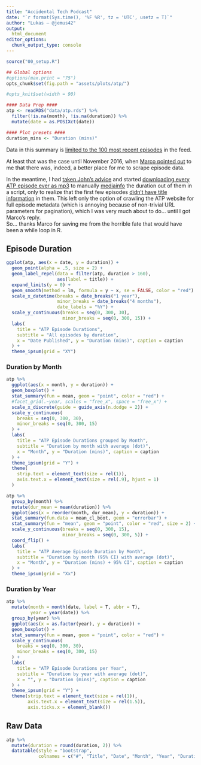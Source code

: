 ```yaml
---
title: "Accidental Tech Podcast"
date: "`r format(Sys.time(), '%F %R', tz = 'UTC', usetz = T)`"
author: "Lukas — @jemus42"
output:
  html_document
editor_options: 
  chunk_output_type: console
---
```


```r
source("00_setup.R")

## Global options
#options(max.print = "75")
opts_chunk$set(fig.path = "assets/plots/atp/")

#opts_knit$set(width = 90)

#### Data Prep ####
atp <- readRDS("data/atp.rds") %>%
  filter(!is.na(month), !is.na(duration)) %>%
  mutate(date = as.POSIXct(date))

#### Plot presets ####
duration_mins <- "Duration (mins)"
```

Data in this summary is [limited to the 100 most recent episodes](https://twitter.com/caseyliss/status/706885764236361728) in the feed.

At least that was the case until November 2016, when [Marco pointed out](https://twitter.com/marcoarment/status/801550714568900608) to me that there was, indeed, a better place for me to scrape episode data. 

In the meantime, I had [taken John's advice](https://twitter.com/siracusa/status/801444008404914176) and started [downloading every ATP episode ever as mp3](https://twitter.com/Jemus42/status/801451942560022528) to manually [mediainfo](https://en.wikipedia.org/wiki/MediaInfo) the duration out of them in a script, only to realize that the first few episodes [didn't have title information](https://twitter.com/Jemus42/status/801504118816833536) in them. This left only the option of crawling the ATP website for full episode metadata (which is annoying because of non-trivial URL parameters for pagination), which I was very much about to do… until I got Marco's reply.  
So… thanks Marco for saving me from the horrible fate that would have been a while loop in R.

## Episode Duration

```r
ggplot(atp, aes(x = date, y = duration)) +
  geom_point(alpha = .5, size = 2) +
  geom_label_repel(data = filter(atp, duration > 160),
                   aes(label = title)) +
  expand_limits(y = 0) +
  geom_smooth(method = lm, formula = y ~ x, se = FALSE, color = "red") +
  scale_x_datetime(breaks = date_breaks("1 year"), 
                   minor_breaks = date_breaks("4 months"),
                   date_labels = "%Y") +
  scale_y_continuous(breaks = seq(0, 300, 30),
                     minor_breaks = seq(0, 300, 15)) +
  labs(
    title = "ATP Episode Durations",
    subtitle = "All episodes by duration",
    x = "Date Published", y = "Duration (mins)", caption = caption
  ) +
  theme_ipsum(grid = "XY")
```

### Duration by Month

```r
atp %>%
  ggplot(aes(x = month, y = duration)) +
  geom_boxplot() +
  stat_summary(fun = mean, geom = "point", color = "red") +
  #facet_grid(.~year, scales = "free_x", space = "free_x") +
  scale_x_discrete(guide = guide_axis(n.dodge = 2)) +
  scale_y_continuous(
    breaks = seq(0, 300, 30),
    minor_breaks = seq(0, 300, 15)
  ) +
  labs(
    title = "ATP Episode Durations grouped by Month",
    subtitle = "Duration by month with average (dot)",
    x = "Month", y = "Duration (mins)", caption = caption
  ) +
  theme_ipsum(grid = "Y") +
  theme(
    strip.text = element_text(size = rel(1)),
    axis.text.x = element_text(size = rel(.9), hjust = 1)
  )

atp %>%
  group_by(month) %>%
  mutate(dur_mean = mean(duration)) %>%
  ggplot(aes(x = reorder(month, dur_mean), y = duration)) +
  stat_summary(fun.data = mean_cl_boot, geom = "errorbar") +
  stat_summary(fun = "mean", geom = "point", color = "red", size = 2) +
  scale_y_continuous(breaks = seq(0, 300, 15),
                     minor_breaks = seq(0, 300, 5)) +
  coord_flip() +
  labs(
    title = "ATP Average Episode Duration by Month",
    subtitle = "Duration by month (95% CI) with average (dot)",
    x = "Month", y = "Duration (mins) + 95% CI", caption = caption
  ) +
  theme_ipsum(grid = "Xx")
```

### Duration by Year

```r
atp %>%
  mutate(month = month(date, label = T, abbr = T),
         year = year(date)) %>%
  group_by(year) %>%
  ggplot(aes(x = as.factor(year), y = duration)) +
  geom_boxplot() +
  stat_summary(fun = mean, geom = "point", color = "red") +
  scale_y_continuous(
    breaks = seq(0, 300, 30),
    minor_breaks = seq(0, 300, 15)
  ) +
  labs(
    title = "ATP Episode Durations per Year",
    subtitle = "Duration by year with average (dot)",
    x = "", y = "Duration (mins)", caption = caption
  ) +
  theme_ipsum(grid = "Y") +
  theme(strip.text = element_text(size = rel(1)),
        axis.text.x = element_text(size = rel(1.5)),
        axis.ticks.x = element_blank())
```

## Raw Data 

```r
atp %>%
  mutate(duration = round(duration, 2)) %>%
  datatable(style = "bootstrap", 
            colnames = c("#", "Title", "Date", "Month", "Year", "Duration (mins)", "Summary"))
```

